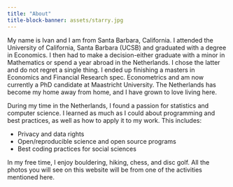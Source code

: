 ```yaml
---
title: "About"
title-block-banner: assets/starry.jpg
---
```

<style>

#title-block-header {
  margin-block-end: -25rem;
  position: relative;
  margin-top: 1px;
  height: 775px;
}

.quarto-title-banner {
  margin-block-end: 1rem;
  position: relative;
  margin-top: -30px;
  height: 85%;
}

</style>
My name is Ivan and I am from Santa Barbara, California.
I attended the University of California, Santa Barbara (UCSB) and graduated with a degree in Economics.
I then had to make a decision-either graduate with a minor in Mathematics or spend a year abroad in the Netherlands.
I chose the latter and do not regret a single thing.
I ended up finishing a masters in Economics and Financial Research spec. Econometrics and am now currently a PhD candidate at Maastricht University.
The Netherlands has become my home away from home, and I have grown to love living here.

During my time in the Netherlands, I found a passion for statistics and computer science.
I learned as much as I could about programming and best practices, as well as how to apply it to my work.
This includes:

- Privacy and data rights
- Open/reproducible science and open source programs
- Best coding practices for social sciences

In my free time, I enjoy bouldering, hiking, chess, and disc golf. All the photos you will see on this website will be from one of the activities mentioned here. 
